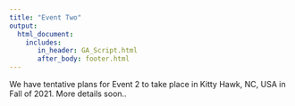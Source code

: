 ```yaml
---
title: "Event Two"
output: 
  html_document:
    includes:
       in_header: GA_Script.html
       after_body: footer.html
---
```


We have tentative plans for Event 2 to take place in Kitty Hawk, NC, USA in Fall of 2021. More details soon..